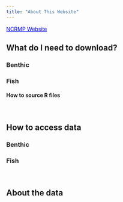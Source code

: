 ```yaml
---
title: "About This Website"
---
```


<a href="https://www.coris.noaa.gov/monitoring/" target="_blank" style="color:blue"> NCRMP Website</a>

## What do I need to download? {.tabset}
### Benthic

### Fish
#### How to source R files

<br>

## How to access data {.tabset}
### Benthic

### Fish

<br> 

## About the data